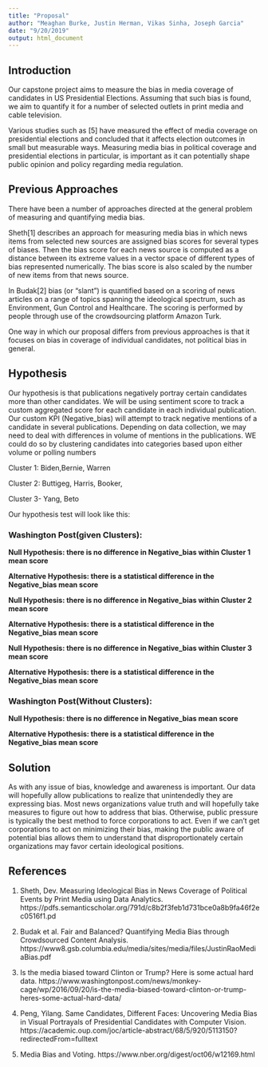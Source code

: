 ```yaml
---
title: "Proposal"
author: "Meaghan Burke, Justin Herman, Vikas Sinha, Joseph Garcia"
date: "9/20/2019"
output: html_document
---
```


## Introduction

Our capstone project aims to measure the bias in media coverage of candidates in US
Presidential Elections. Assuming that such bias is found, we aim to quantify it for
a number of selected outlets in print media and cable television.

Various studies such as [5] have measured the effect of media coverage on presidential elections
and concluded that it affects election outcomes in small but measurable ways.
Measuring media bias in political coverage and presidential elections in particular, is important
as it can potentially shape public opinion and policy regarding media regulation.


## Previous Approaches

There have been a number of approaches directed at the general problem of measuring and quantifying media bias.

Sheth[1] describes an approach for measuring media bias in which news items from selected new sources
are assigned bias scores for several types of biases. Then the bias score for each news source is 
computed as a distance between its extreme values in a vector space of different types of bias
represented numerically. The bias score is also scaled by the number of new items from that news
source.

In Budak[2] bias (or "slant") is quantified based on a scoring of news articles on a range of
topics spanning the ideological spectrum, such as Environment, Gun Control and Healthcare.
The scoring is performed by people through use of the crowdsourcing platform Amazon Turk. 

One way in which our proposal differs from previous approaches is that it focuses on bias in coverage of individual candidates, not political bias in general.



## Hypothesis
Our hypothesis is that publications negatively portray certain candidates more than other candidates. We will be using sentiment score to track a custom aggregated score for each candidate in each individual publication. Our custom KPI (Negative_bias) will attempt to track negative mentions of a candidate in several publications.    Depending on data collection, we may need to deal with differences in volume of mentions in the publications.  WE could do so by clustering candidates into categories based upon either volume or polling numbers

Cluster 1: Biden,Bernie, Warren  

Cluster 2: Buttigeg, Harris, Booker, 

Cluster 3- Yang, Beto

Our hypothesis test will look like this:

### Washington Post(given Clusters):

**Null Hypothesis: there is no difference in Negative_bias within  Cluster 1 mean score**

**Alternative Hypothesis: there is a statistical difference in the Negative_bias mean score**


**Null Hypothesis: there is no difference in Negative_bias within Cluster 2 mean score**

**Alternative Hypothesis: there is a statistical difference in the Negative_bias mean score**


**Null Hypothesis: there is no difference in Negative_bias within Cluster 3 mean score **

**Alternative Hypothesis: there is a statistical difference in the Negative_bias mean score **

### Washington Post(Without Clusters):
**Null Hypothesis: there is no difference in Negative_bias mean score**

**Alternative Hypothesis: there is a statistical difference in the Negative_bias mean score**



## Solution 
As with any issue of bias, knowledge and awareness is important. Our data will hopefully allow publications to realize that unintendedly they are expressing bias. Most news organizations value truth and will hopefully take measures to figure out how to address that bias.  Otherwise, public pressure is typically the best method to force corporations to act. Even if we can't get corporations to act on minimizing their bias, making the public aware of potential bias allows them to understand that disproportionately certain organizations may favor certain ideological positions.  



## References

1. Sheth, Dev. Measuring Ideological Bias in News Coverage of Political Events by Print Media using Data Analytics.
https://pdfs.semanticscholar.org/791d/c8b2f3feb1d731bce0a8b9fa46f2ec0516f1.pd

2. Budak et al. Fair and Balanced? Quantifying Media Bias through Crowdsourced Content Analysis.
https://www8.gsb.columbia.edu/media/sites/media/files/JustinRaoMediaBias.pdf

3. Is the media biased toward Clinton or Trump? Here is some actual hard data. https://www.washingtonpost.com/news/monkey-cage/wp/2016/09/20/is-the-media-biased-toward-clinton-or-trump-heres-some-actual-hard-data/

4. Peng, Yilang. Same Candidates, Different Faces: Uncovering Media Bias in Visual Portrayals of Presidential Candidates with Computer Vision. https://academic.oup.com/joc/article-abstract/68/5/920/5113150?redirectedFrom=fulltext

5. Media Bias and Voting. https://www.nber.org/digest/oct06/w12169.html
